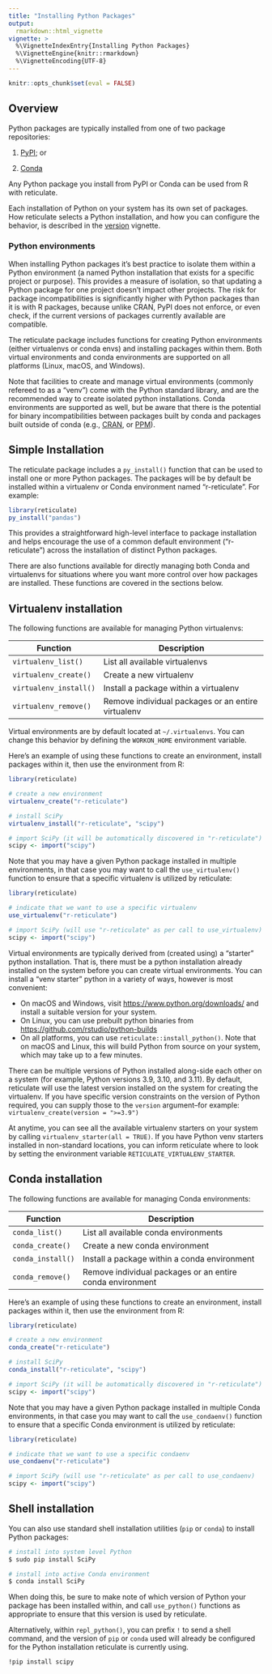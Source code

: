 ```yaml
---
title: "Installing Python Packages"
output: 
  rmarkdown::html_vignette
vignette: >
  %\VignetteIndexEntry{Installing Python Packages}
  %\VignetteEngine{knitr::rmarkdown}
  %\VignetteEncoding{UTF-8}
---
```


```r
knitr::opts_chunk$set(eval = FALSE)
```

## Overview

Python packages are typically installed from one of two package repositories:

1)  [PyPI](https://pypi.org/); or

2)  [Conda](https://conda.io/docs/)

Any Python package you install from PyPI or Conda can be used from R with reticulate.

Each installation of Python on your system has its own set of packages. How reticulate selects a Python installation, and how you can configure the behavior, is described in the [version](versions.html) vignette.

### Python environments

When installing Python packages it's best practice to isolate them within a Python environment (a named Python installation that exists for a specific project or purpose). This provides a measure of isolation, so that updating a Python package for one project doesn't impact other projects. The risk for package incompatibilities is significantly higher with Python packages than it is with R packages, because unlike CRAN, PyPI does not enforce, or even check, if the current versions of packages currently available are compatible.

The reticulate package includes functions for creating Python environments (either virtualenvs or conda envs) and installing packages within them. Both virtual environments and conda environments are supported on all platforms (Linux, macOS, and Windows).

Note that facilities to create and manage virtual environments (commonly refereed to as a "venv") come with the Python standard library, and are the recommended way to create isolated python installations. Conda environments are supported as well, but be aware that there is the potential for binary incompatibilities between packages built by conda and packages built outside of conda (e.g., [CRAN](https://cran.r-project.org/), or [PPM](https://packagemanager.posit.co/)).

## Simple Installation

The reticulate package includes a `py_install()` function that can be used to install one or more Python packages. The packages will be by default be installed within a virtualenv or Conda environment named "r-reticulate". For example:

``` r
library(reticulate)
py_install("pandas")
```

This provides a straightforward high-level interface to package installation and helps encourage the use of a common default environment ("r-reticulate") across the installation of distinct Python packages.

There are also functions available for directly managing both Conda and virtualenvs for situations where you want more control over how packages are installed. These functions are covered in the sections below.

## Virtualenv installation

The following functions are available for managing Python virtualenvs:

| Function               | Description                                        |
|-----------------------|-------------------------------------------------|
| `virtualenv_list()`    | List all available virtualenvs                     |
| `virtualenv_create()`  | Create a new virtualenv                            |
| `virtualenv_install()` | Install a package within a virtualenv              |
| `virtualenv_remove()`  | Remove individual packages or an entire virtualenv |

Virtual environments are by default located at `~/.virtualenvs`. You can change this behavior by defining the `WORKON_HOME` environment variable.

Here's an example of using these functions to create an environment, install packages within it, then use the environment from R:

```r
library(reticulate)

# create a new environment 
virtualenv_create("r-reticulate")

# install SciPy
virtualenv_install("r-reticulate", "scipy")

# import SciPy (it will be automatically discovered in "r-reticulate")
scipy <- import("scipy")
```

Note that you may have a given Python package installed in multiple environments, in that case you may want to call the `use_virtualenv()` function to ensure that a specific virtualenv is utilized by reticulate:

```r
library(reticulate)

# indicate that we want to use a specific virtualenv
use_virtualenv("r-reticulate")

# import SciPy (will use "r-reticulate" as per call to use_virtualenv)
scipy <- import("scipy")
```

Virtual environments are typically derived from (created using) a "starter" python installation. That is, there must be a python installation already installed on the system before you can create virtual environments. You can install a "venv starter" python in a variety of ways, however is most convenient:

-   On macOS and Windows, visit <https://www.python.org/downloads/> and install a suitable version for your system.
-   On Linux, you can use prebuilt python binaries from <https://github.com/rstudio/python-builds>
-   On all platforms, you can use `reticulate::install_python()`. Note that on macOS and Linux, this will build Python from source on your system, which may take up to a few minutes.

There can be multiple versions of Python installed along-side each other on a system (for example, Python versions 3.9, 3.10, and 3.11). By default, reticulate will use the latest version installed on the system for creating the virtualenv. If you have specific version constraints on the version of Python required, you can supply those to the `version` argument--for example: `virtualenv_create(version = ">=3.9")`

At anytime, you can see all the available virtualenv starters on your system by calling `virtualenv_starter(all = TRUE)`. If you have Python venv starters installed in non-standard locations, you can inform reticulate where to look by setting the environment variable `RETICULATE_VIRTUALENV_STARTER`.

## Conda installation

The following functions are available for managing Conda environments:

| Function          | Description                                               |
|-------------------|-----------------------------------------------------|
| `conda_list()`    | List all available conda environments                     |
| `conda_create()`  | Create a new conda environment                            |
| `conda_install()` | Install a package within a conda environment              |
| `conda_remove()`  | Remove individual packages or an entire conda environment |

Here's an example of using these functions to create an environment, install packages within it, then use the environment from R:

```r
library(reticulate)

# create a new environment 
conda_create("r-reticulate")

# install SciPy
conda_install("r-reticulate", "scipy")

# import SciPy (it will be automatically discovered in "r-reticulate")
scipy <- import("scipy")
```

Note that you may have a given Python package installed in multiple Conda environments, in that case you may want to call the `use_condaenv()` function to ensure that a specific Conda environment is utilized by reticulate:

```r
library(reticulate)

# indicate that we want to use a specific condaenv
use_condaenv("r-reticulate")

# import SciPy (will use "r-reticulate" as per call to use_condaenv)
scipy <- import("scipy")
```

## Shell installation

You can also use standard shell installation utilities (`pip` or `conda`) to install Python packages:

``` bash
# install into system level Python
$ sudo pip install SciPy

# install into active Conda environment
$ conda install SciPy
```

When doing this, be sure to make note of which version of Python your package has been installed within, and call `use_python()` functions as appropriate to ensure that this version is used by reticulate.

Alternatively, within `repl_python()`, you can prefix `!` to send a shell command, and the version of `pip` or `conda` used will already be configured for the Python installation reticulate is currently using.

``` shell
!pip install scipy
```
